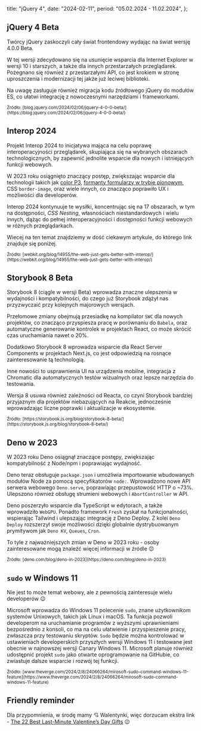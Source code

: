   title: "jQuery 4",
  date: "2024-02-11",
  period: "05.02.2024 - 11.02.2024",
};

## jQuery 4 Beta

Twórcy jQuery zaskoczyli cały świat frontendowy wydając na świat wersję 4.0.0 Beta.

W tej wersji zdecydowano się na usunięcie wsparcia dla Internet Explorer w wersji 10 i starszych, a także dla innych przestarzałych przeglądarek. Pożegnano się również z przestarzałymi API, co jest krokiem w stronę uproszczenia i modernizacji tej jakże już leciwej biblioteki.

Na uwagę zasługuje również migracja kodu źródłowego jQuery do modułów ES, co ułatwi integrację z nowoczesnymi narzędziami i frameworkami.

<small>
  Źródło:
  [blog.jquery.com/2024/02/06/jquery-4-0-0-beta/](https://blog.jquery.com/2024/02/06/jquery-4-0-0-beta/)
</small>

## Interop 2024

Projekt Interop 2024 to inicjatywa mająca na celu poprawę interoperacyjności przeglądarek, skupiająca się na wybranych obszarach technologicznych, by zapewnić jednolite wsparcie dla nowych i istniejących funkcji webowych.

W 2023 roku osiągnięto znaczący postęp, zwiększając wsparcie dla technologii takich jak [color P3](https://webkit.org/blog/10042/wide-gamut-color-in-css-with-display-p3/), [formanty formularzy w trybie pionowym](https://developer.chrome.com/blog/vertical-form-controls), CSS `border-image`, oraz wiele innych, co znacząco poprawiło UX i możliwości dla developerów.

Interop 2024 kontynuuje te wysiłki, koncentrując się na 17 obszarach, w tym na dostępności, _CSS Nesting_, własnościach niestandardowych i wielu innych, dążąc do pełnej interoperacyjności i dostępności funkcji webowych w różnych przeglądarkach.

Wiecej na ten temat znajdziemy w dość ciekawym artykule, do którego link znajduje się poniżej.

<small>
  Źródło:
  [webkit.org/blog/14955/the-web-just-gets-better-with-interop/](https://webkit.org/blog/14955/the-web-just-gets-better-with-interop/)
</small>

## Storybook 8 Beta

Storybook 8 (ciągle w wersji Beta) wprowadza znaczne ulepszenia w wydajności i kompatybilności, do czego już Storybook zdążył nas przyzwyczaić przy kolejnych majorowych wersjach.

Przełomowe zmiany obejmują przesiadkę na kompilator `SWC` dla nowych projektów, co znacząco przyspiesza pracę w porównaniu do `Babela`, oraz automatyczne generowanie kontrolek w projektach React, co może skrócić czas uruchamiania nawet o 20%.

Dodatkowo Storybook 8 wprowadza wsparcie dla React Server Components w projektach Next.js, co jest odpowiedzią na rosnące zainteresowanie tą technologią.

Inne nowości to usprawnienia UI na urządzenia mobilne, integracja z Chromatic dla automatycznych testów wizualnych oraz lepsze narzędzia do testowania.

Wersja 8 usuwa również zależności od Reacta, co czyni Storybook bardziej przyjaznym dla projektów niebazujących na Reakcie, jednocześnie wprowadzając liczne poprawki i aktualizacje w ekosystemie.

<small>
  Źródło:
  [https://storybook.js.org/blog/storybook-8-beta/](https://storybook.js.org/blog/storybook-8-beta/)
</small>

## Deno w 2023

W 2023 roku Deno osiągnął znaczące postępy, zwiększając kompatybilność z Node/npm i poprawiając wydajność.

Deno teraz obsługuje `package.json` i umożliwia importowanie wbudowanych modułów Node za pomocą specyfikatorów `node:`. Wprowadzono nowe API serwera webowego `Deno.serve`, poprawiając przepustowość HTTP o ~73%. Ulepszono również obsługę strumieni webowych i `AbortController` w API.

Deno poszerzyło wsparcie dla TypeScript w edytorach, a także wprowadziło `WebGPU`. Ponadto framework `Fresh` zyskał na funkcjonalności, wspierając Tailwind i ulepszając integrację z Deno Deploy. Z kolei `Deno Deploy` rozszerzył swoje możliwości dzięki globalnie dystrybuowanym prymitywom jak `Deno KV`, `Queues`, `Cron`.

To tyle z najważniejszych zmian w Deno w 2023 roku - osoby zainteresowane mogą znaleźć więcej informacji w źródle 😉

<small>
  Źródło: [deno.com/blog/deno-in-2023](https://deno.com/blog/deno-in-2023)
</small>

## `sudo` w Windows 11

Nie jest to może temat webowy, ale z pewnością zainteresuje wielu developerów 😉

Microsoft wprowadza do Windows 11 polecenie `sudo`, znane użytkownikom systemów Unixowych, takich jak Linux i macOS. Ta funkcja pozwoli developerom na uruchamianie programów z wyższymi uprawnieniami bezpośrednio z konsoli, co ma na celu ułatwienie i przyspieszenie pracy, zwłaszcza przy testowaniu skryptów. `Sudo` będzie można kontrolować w ustawieniach developerskich przyszłych wersji Windows 11 i testowane jest obecnie w najnowszej wersji Canary Windows 11. Microsoft planuje również udostępnić projekt `sudo` jako otwarte oprogramowanie na GitHubie, co zwiastuje dalsze wsparcie i rozwój tej funkcji.

<small>
  Źródło:
  [www.theverge.com/2024/2/8/24066264/mirosoft-sudo-command-windows-11-feature](https://www.theverge.com/2024/2/8/24066264/mirosoft-sudo-command-windows-11-feature)
</small>

## Friendly reminder

Dla przypomnienia, w środę mamy 💘 Walentynki, więc dorzucam ekstra link - [The 22 Best Last-Minute Valentine’s Day Gifts](https://www.nytimes.com/wirecutter/gifts/last-minute-valentines-day-gifts/) 😉
